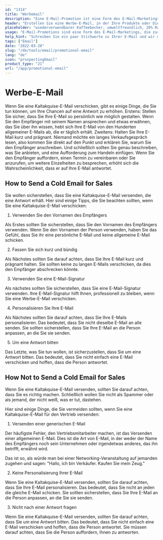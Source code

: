 ```yaml
---
id: "1314"
title: "Werbemail"
description: "Eine E-Mail-Promotion ist eine Form des E-Mail-Marketings, mit der für Produkte oder Dienstleistungen geworben wird. E-Mail-Promotions werden häufig an eine Liste von Abonnenten gesendet und können dazu dienen, Verkäufe, Veranstaltungen oder neue Produkte zu bewerben. E-Mail-Promotions können auch dazu verwendet werden, Beziehungen zu Kunden aufzubauen oder Loyalität zu pflegen."
header: "Erstellen Sie eine Werbe-E-Mail, in der Ihre Produkte oder Dienstleistungen verkauft werden."
placeholder: "wiederverwendbarer Kaffeebecher, umweltfreundlich, 20% Rabatt, kostenloser Versand"
usage: "E-Mail-Promotions sind eine Form des E-Mail-Marketings, die zur Förderung von Verkäufen, Veranstaltungen oder neuen Produkten eingesetzt werden kann. Der folgende Generator hilft Ihnen bei der Gestaltung und dem Brainstrom einer Werbe-E-Mail, die eng mit Ihrer Marke abgestimmt ist."
help_hint: "Schreiben Sie ein paar Stichworte zu Ihrer E-Mail und wir machen daraus eine Kampagnenbotschaft."
tags: ["Email"]
date: "2022-03-28"
slug: "/de/tools/email/promotional-email"
lang: "de"
icon: "prospectingEmail"
product_type: "21"
url: "/app/promotional-email"
---
```


# Werbe-E-Mail

Wenn Sie eine Kaltakquise-E-Mail verschicken, gibt es einige Dinge, die Sie tun können, um Ihre Chancen auf eine Antwort zu erhöhen. Erstens: Stellen Sie sicher, dass Sie Ihre E-Mail so persönlich wie möglich gestalten. Wenn Sie den Empfänger mit seinem Namen ansprechen und etwas erwähnen, das Sie über ihn wissen, hebt sich Ihre E-Mail von den Hunderten allgemeiner E-Mails ab, die er täglich erhält. Zweitens: Halten Sie Ihre E-Mail kurz und prägnant. Niemand möchte ein langes Verkaufsgespräch lesen, also kommen Sie direkt auf den Punkt und erklären Sie, warum Sie den Empfänger anschreiben. Und schließlich sollten Sie genau beschreiben, was Sie anbieten, und eine Aufforderung zum Handeln einfügen. Wenn Sie den Empfänger auffordern, einen Termin zu vereinbaren oder Sie anzurufen, um weitere Einzelheiten zu besprechen, erhöht sich die Wahrscheinlichkeit, dass er auf Ihre E-Mail antwortet.

## How to Send a Cold Email for Sales

Sie wollen sicherstellen, dass Sie eine Kaltakquise-E-Mail versenden, die eine Antwort erhält. Hier sind einige Tipps, die Sie beachten sollten, wenn Sie eine Kaltakquise-E-Mail verschicken:

1. Verwenden Sie den Vornamen des Empfängers

Als Erstes sollten Sie sicherstellen, dass Sie den Vornamen des Empfängers verwenden. Wenn Sie den Vornamen der Person verwenden, haben Sie das Gefühl, dass Sie ihr eine persönliche E-Mail und keine allgemeine E-Mail schicken.

2. Fassen Sie sich kurz und bündig

Als Nächstes sollten Sie darauf achten, dass Sie Ihre E-Mail kurz und prägnant halten. Sie sollten keine zu langen E-Mails verschicken, da dies den Empfänger abschrecken könnte.

3. Verwenden Sie eine E-Mail-Signatur

Als nächstes sollten Sie sicherstellen, dass Sie eine E-Mail-Signatur verwenden. Ihre E-Mail-Signatur hilft Ihnen, professionell zu bleiben, wenn Sie eine Werbe-E-Mail verschicken.

4. Personalisieren Sie Ihre E-Mail

Als Nächstes sollten Sie darauf achten, dass Sie Ihre E-Mails personalisieren. Das bedeutet, dass Sie nicht dieselbe E-Mail an alle senden. Sie sollten sicherstellen, dass Sie Ihre E-Mail an die Person anpassen, an die Sie sie senden.

5. Um eine Antwort bitten

Das Letzte, was Sie tun wollen, ist sicherzustellen, dass Sie um eine Antwort bitten. Das bedeutet, dass Sie nicht einfach eine E-Mail verschicken und hoffen, dass die Person antwortet.

## How Not to Send a Cold Email for Sales

Wenn Sie eine Kaltakquise-E-Mail versenden, sollten Sie darauf achten, dass Sie es richtig machen. Schließlich wollen Sie nicht als Spammer oder als jemand, der nicht weiß, was er tut, dastehen.

Hier sind einige Dinge, die Sie vermeiden sollten, wenn Sie eine Kaltakquise-E-Mail für den Vertrieb versenden:

1. Versenden einer generischen E-Mail

Der häufigste Fehler, den Vertriebsmitarbeiter machen, ist das Versenden einer allgemeinen E-Mail. Dies ist die Art von E-Mail, in der weder der Name des Empfängers noch sein Unternehmen oder irgendetwas anderes, das ihn betrifft, erwähnt wird.

Das ist so, als würde man bei einer Networking-Veranstaltung auf jemanden zugehen und sagen: "Hallo, ich bin Verkäufer. Kaufen Sie mein Zeug."

2. Keine Personalisierung Ihrer E-Mail

Wenn Sie eine Kaltakquise-E-Mail versenden, sollten Sie darauf achten, dass Sie Ihre E-Mail personalisieren. Das bedeutet, dass Sie nicht an jeden die gleiche E-Mail schicken. Sie sollten sicherstellen, dass Sie Ihre E-Mail an die Person anpassen, an die Sie sie senden.

3. Nicht nach einer Antwort fragen

Wenn Sie eine Kaltakquise-E-Mail versenden, sollten Sie darauf achten, dass Sie um eine Antwort bitten. Das bedeutet, dass Sie nicht einfach eine E-Mail verschicken und hoffen, dass die Person antwortet. Sie müssen darauf achten, dass Sie die Person auffordern, Ihnen zu antworten.
